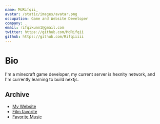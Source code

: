 ```yaml
---
name: MdRifqii_
avatar: /static/images/avatar.png
occupation: Game and Website Developer
company: .
email: rifqikunn1@gmail.com
twitter: https://github.com/MdRifqii
github: https://github.com/Rifqiiiii
---
```


# Bio

I'm a minecraft game developer, my current server is hexnity network, and I'm currently learning to build nextjs.

## Archive

- [My Website](/)
- [Film favorite](https://www.imdb.com/list/ls068935667/)
- [Favorite Music](https://open.spotify.com/playlist/5U8i5FuERJAtqmfscetXcA?si=f2e73699d7da4c14)
